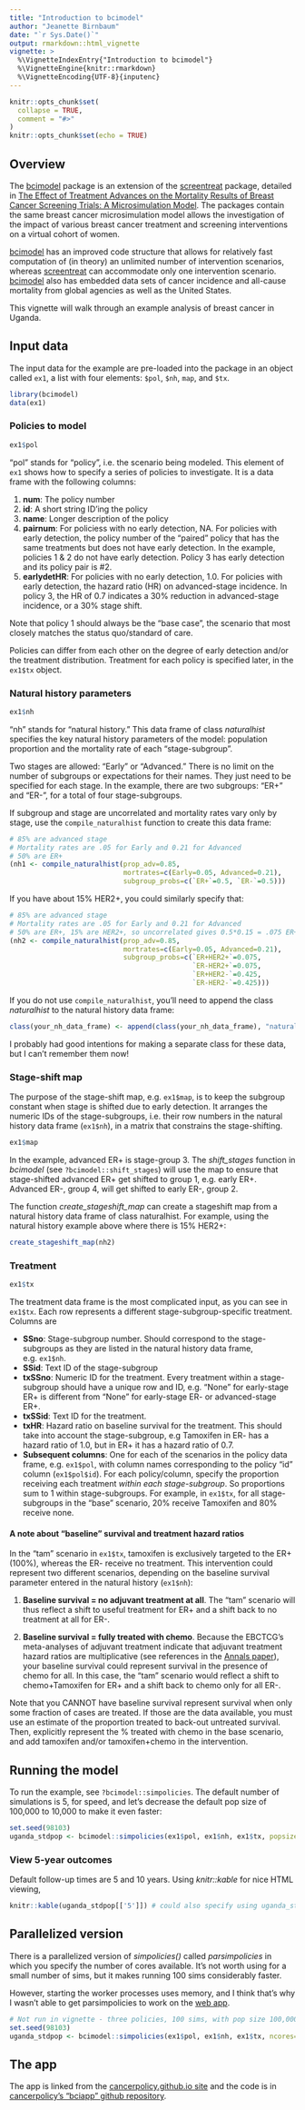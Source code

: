 ```yaml
---
title: "Introduction to bcimodel"
author: "Jeanette Birnbaum"
date: "`r Sys.Date()`"
output: rmarkdown::html_vignette
vignette: >
  %\VignetteIndexEntry{"Introduction to bcimodel"}
  %\VignetteEngine{knitr::rmarkdown}
  %\VignetteEncoding{UTF-8}{inputenc}
---
```


```r
knitr::opts_chunk$set(
  collapse = TRUE,
  comment = "#>"
)
knitr::opts_chunk$set(echo = TRUE)
```

## Overview

The [bcimodel]() package is an extension of the [screentreat]() package, detailed in [The Effect of Treatment Advances on the Mortality Results of Breast Cancer Screening Trials: A Microsimulation Model](https://www.ncbi.nlm.nih.gov/pubmed/26756332). The packages contain the same breast cancer microsimulation model allows the investigation of the impact of various breast cancer treatment and screening interventions on a virtual cohort of women.

[bcimodel]() has an improved code structure that allows for relatively fast computation of (in theory) an unlimited number of intervention scenarios, whereas [screentreat]() can accommodate only one intervention scenario. [bcimodel]() also has embedded data sets of cancer incidence and all-cause mortality from global agencies as well as the United States. 

This vignette will walk through an example analysis of breast cancer in Uganda.

## Input data
The input data for the example are pre-loaded into the package in an object called ```ex1```, a list with four elements: ```$pol```, ```$nh```, ```map```, and ```$tx```. 
```r
library(bcimodel)
data(ex1)
```

### Policies to model
```r
ex1$pol
```

"pol" stands for "policy", i.e. the scenario being modeled. This element of ```ex1``` shows how to specify a series of policies to investigate. It is a data frame with the following columns:

1. **num**: The policy number
2. **id**: A short string ID'ing the policy
3. **name**: Longer description of the policy
4. **pairnum**: For policiess with no early detection, NA. For policies with early detection, the policy number of the "paired" policy that has the same treatments but does not have early detection. In the example, policies 1 & 2 do not have early detection. Policy 3 has early detection and its policy pair is #2. 
5. **earlydetHR**: For policies with no early detection, 1.0. For policies with early detection, the hazard ratio (HR) on advanced-stage incidence. In policy 3, the HR of 0.7 indicates a 30% reduction in advanced-stage incidence, or a 30% stage shift.

Note that policy 1 should always be the "base case", the scenario that most closely matches the status quo/standard of care.

Policies can differ from each other on the degree of early detection and/or the treatment distribution. Treatment for each policy is specified later, in the ```ex1$tx``` object.

### Natural history parameters
```r
ex1$nh
```

"nh" stands for "natural history." This data frame of class _naturalhist_ specifies the key natural history parameters of the model: population proportion and the mortality rate of each "stage-subgroup".

Two stages are allowed: "Early" or "Advanced." There is no limit on the number of subgroups or expectations for their names. They just need to be specified for each stage. In the example, there are two subgroups: "ER+" and "ER-", for a total of four stage-subgroups. 

If subgroup and stage are uncorrelated and mortality rates vary only by stage, use the ```compile_naturalhist``` function to create this data frame:
```r
# 85% are advanced stage
# Mortality rates are .05 for Early and 0.21 for Advanced
# 50% are ER+
(nh1 <- compile_naturalhist(prop_adv=0.85, 
                            mortrates=c(Early=0.05, Advanced=0.21), 
                            subgroup_probs=c(`ER+`=0.5, `ER-`=0.5)))
```

If you have about 15% HER2+, you could similarly specify that:
```r
# 85% are advanced stage
# Mortality rates are .05 for Early and 0.21 for Advanced
# 50% are ER+, 15% are HER2+, so uncorrelated gives 0.5*0.15 = .075 ER+HER2+
(nh2 <- compile_naturalhist(prop_adv=0.85, 
                            mortrates=c(Early=0.05, Advanced=0.21),
                            subgroup_probs=c(`ER+HER2+`=0.075,
                                             `ER-HER2+`=0.075,
                                             `ER+HER2-`=0.425,
                                             `ER-HER2-`=0.425)))
```


If you do not use ```compile_naturalhist```, you'll need to append the class _naturalhist_ to the natural history data frame:
```r
class(your_nh_data_frame) <- append(class(your_nh_data_frame), "naturalhist")
```

I probably had good intentions for making a separate class for these data, but I can't remember them now!

### Stage-shift map
The purpose of the stage-shift map, e.g. ```ex1$map```, is to keep the subgroup constant when stage is shifted due to early detection. It arranges the numeric IDs of the stage-subgroups, i.e. their row numbers in the natural history data frame (```ex1$nh```), in a matrix that constrains the stage-shifting. 

```r
ex1$map
```

In the example, advanced ER+ is stage-group 3. The _shift_stages_ function in _bcimodel_ (see ```?bcimodel::shift_stages```) will use the map to ensure that stage-shifted advanced ER+ get shifted to group 1, e.g. early ER+. Advanced ER-, group 4, will get shifted to early ER-, group 2.

The function _create_stageshift_map_ can create a stageshift map from a natural history data frame of class naturalhist. For example, using the natural history example above where there is 15% HER2+:
```r
create_stageshift_map(nh2)
```


### Treatment
```r
ex1$tx
```

The treatment data frame is the most complicated input, as you can see in  ```ex1$tx```. Each row represents a different stage-subgroup-specific treatment. Columns are

- **SSno**: Stage-subgroup number. Should correspond to the stage-subgroups as they are listed in the natural history data frame, e.g. ```ex1$nh```.
- **SSid**: Text ID of the stage-subgroup 
- **txSSno**: Numeric ID for the treatment. Every treatment within a stage-subgroup should have a unique row and ID, e.g. "None" for early-stage ER+ is different from "None" for early-stage ER- or advanced-stage ER+.
- **txSSid**: Text ID for the treatment.
- **txHR**: Hazard ratio on baseline survival for the treatment. This should take into account the stage-subgroup, e.g Tamoxifen in ER- has a hazard ratio of 1.0, but in ER+ it has a hazard ratio of 0.7. 
- **Subsequent columns**: One for each of the scenarios in the policy data frame, e.g. ```ex1$pol```, with column names corresponding to the policy "id" column (```ex1$pol$id```). For each policy/column, specify the proportion receiving each treatment _within each stage-subgroup_. So proportions sum to 1 within stage-subgroups. For example, in ```ex1$tx```, for all stage-subgroups in the "base" scenario, 20% receive Tamoxifen and 80% receive none. 

#### A note about "baseline" survival and treatment hazard ratios
In the "tam" scenario in ```ex1$tx```, tamoxifen is exclusively targeted to the ER+ (100%), whereas the ER- receive no treatment. This intervention could represent two different scenarios, depending on the baseline survival parameter entered in the natural history (```ex1$nh```): 

1. **Baseline survival = no adjuvant treatment at all**. The "tam" scenario will thus reflect a shift to useful treatment for ER+ and a shift back to no treatment at all for ER-.

2. **Baseline survival = fully treated with chemo**. Because the EBCTCG's meta-analyses of adjuvant treatment indicate that adjuvant treatment hazard ratios are multiplicative (see references in the [Annals paper](https://www.ncbi.nlm.nih.gov/pubmed/26756332)), your baseline survival could represent survival in the presence of chemo for all. In this case, the "tam" scenario would reflect a shift to chemo+Tamoxifen for ER+ and a shift back to chemo only for all ER-. 

Note that you CANNOT have baseline survival represent survival when only some fraction of cases are treated. If those are the data available, you must use an estimate of the proportion treated to back-out untreated survival. Then, explicitly represent the % treated with chemo in the base scenario, and add tamoxifen and/or tamoxifen+chemo in the intervention.

## Running the model
To run the example, see ```?bcimodel::simpolicies```. The default number of simulations is 5, for speed, and let's decrease the default pop size of 100,000 to 10,000 to make it even faster:
```r
set.seed(98103)
uganda_stdpop <- bcimodel::simpolicies(ex1$pol, ex1$nh, ex1$tx, popsize=10000)
```

### View 5-year outcomes
Default follow-up times are 5 and 10 years. Using _knitr::kable_ for nice HTML viewing,
```r
knitr::kable(uganda_stdpop[['5']]) # could also specify using uganda_stdpop$`5`
```

## Parallelized version
There is a parallelized version of _simpolicies()_ called _parsimpolicies_ in which you specify the number of cores available. It's not worth using for a small number of sims, but it makes running 100 sims considerably faster. 

However, starting the worker processes uses memory, and I think that's why I wasn't able to get parsimpolicies to work on the [web app](http://cancerpolicy.github.io).

```r
# Not run in vignette - three policies, 100 sims, with pop size 100,000
set.seed(98103)
uganda_stdpop <- bcimodel::simpolicies(ex1$pol, ex1$nh, ex1$tx, ncores=4)
```

## The app
The app is linked from the [cancerpolicy.github.io site](http://cancerpolicy.github.io) and the code is in [cancerpolicy's "bciapp" github repository](https://github.com/cancerpolicy/bciapp).  
